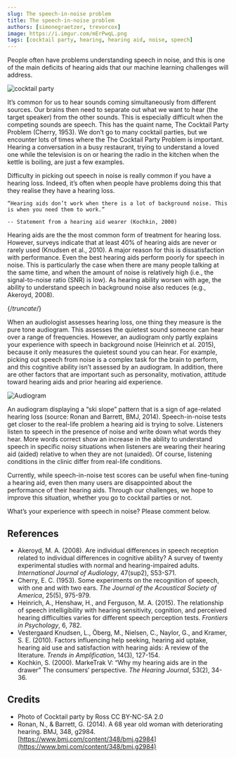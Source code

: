 ```yaml
---
slug: The speech-in-noise problem
title: The speech-in-noise problem
authors: [simonegraetzer, trevorcox]
image: https://i.imgur.com/mErPwqL.png
tags: [cocktail party, hearing, hearing aid, noise, speech]
---
```


People often have problems understanding speech in noise, and this is one of the main deficits of hearing aids that our machine learning challenges will address.

![cocktail party](/img/cocktail_party.jpeg)

It’s common for us to hear sounds coming simultaneously from different sources. Our brains then need to separate out what we want to hear (the target speaker) from the other sounds. This is especially difficult when the competing sounds are speech. This has the quaint name, The Cocktail Party Problem (Cherry, 1953). We don’t go to many cocktail parties, but we encounter lots of times where the The Cocktail Party Problem is important. Hearing a conversation in a busy restaurant, trying to understand a loved one while the television is on or hearing the radio in the kitchen when the kettle is boiling, are just a few examples.

Difficulty in picking out speech in noise is really common if you have a hearing loss. Indeed, it’s often when people have problems doing this that they realise they have a hearing loss.

```
“Hearing aids don’t work when there is a lot of background noise. This is when you need them to work.”

-- Statement from a hearing aid wearer (Kochkin, 2000)
```

Hearing aids are the the most common form of treatment for hearing loss. However, surveys indicate that at least 40% of hearing aids are never or rarely used (Knudsen et al., 2010). A major reason for this is dissatisfaction with performance. Even the best hearing aids perform poorly for speech in noise. This is particularly the case when there are many people talking at the same time, and when the amount of noise is relatively high (i.e., the signal-to-noise ratio (SNR) is low). As hearing ability worsen with age, the ability to understand speech in background noise also reduces (e.g., Akeroyd, 2008).

{/*truncate*/}

When an audiologist assesses hearing loss, one thing they measure is the pure tone audiogram. This assesses the quietest sound someone can hear over a range of frequencies. However, an audiogram only partly explains your experience with speech in background noise (Heinrich et al. 2015), because it only measures the quietest sound you can hear. For example, picking out speech from noise is a complex task for the brain to perform, and this cognitive ability isn’t assessed by an audiogram. In addition, there are other factors that are important such as personality, motivation, attitude toward hearing aids and prior hearing aid experience.

![Audiogram](/img/audiogram.jpg)

An audiogram displaying a “ski slope” pattern that is a sign of age-related hearing loss (source: Ronan and Barrett, BMJ, 2014).
Speech-in-noise tests get closer to the real-life problem a hearing aid is trying to solve. Listeners listen to speech in the presence of noise and write down what words they hear. More words correct show an increase in the ability to understand speech in specific noisy situations when listeners are wearing their hearing aid (aided) relative to when they are not (unaided). Of course, listening conditions in the clinic differ from real-life conditions.

Currently, while speech-in-noise test scores can be useful when fine-tuning a hearing aid, even then many users are disappointed about the performance of their hearing aids. Through our challenges, we hope to improve this situation, whether you go to cocktail parties or not.

What’s your experience with speech in noise? Please comment below.

## References

- Akeroyd, M. A. (2008). Are individual differences in speech reception related to individual differences in cognitive ability? A survey of twenty experimental studies with normal and hearing-impaired adults. *International Journal of Audiology*, 47(sup2), S53-S71.
- Cherry, E. C. (1953). Some experiments on the recognition of speech, with one and with two ears. *The Journal of the Acoustical Society of America*, 25(5), 975-979.
- Heinrich, A., Henshaw, H., and Ferguson, M. A. (2015). The relationship of speech intelligibility with hearing sensitivity, cognition, and perceived hearing difficulties varies for different speech perception tests. *Frontiers in Psychology*, 6, 782.
- Vestergaard Knudsen, L., Öberg, M., Nielsen, C., Naylor, G., and Kramer, S. E. (2010). Factors influencing help seeking, hearing aid uptake, hearing aid use and satisfaction with hearing aids: A review of the literature. *Trends in Amplification*, 14(3), 127-154.
- Kochkin, S. (2000). MarkeTrak V: “Why my hearing aids are in the drawer” The consumers’ perspective. *The Hearing Journal*, 53(2), 34-36.

## Credits

- Photo of Cocktail party by Ross CC BY-NC-SA 2.0
- Ronan, N., & Barrett, G. (2014). A 68 year old woman with deteriorating hearing. BMJ, 348, g2984. [https://www.bmj.com/content/348/bmj.g2984](https://www.bmj.com/content/348/bmj.g2984)
